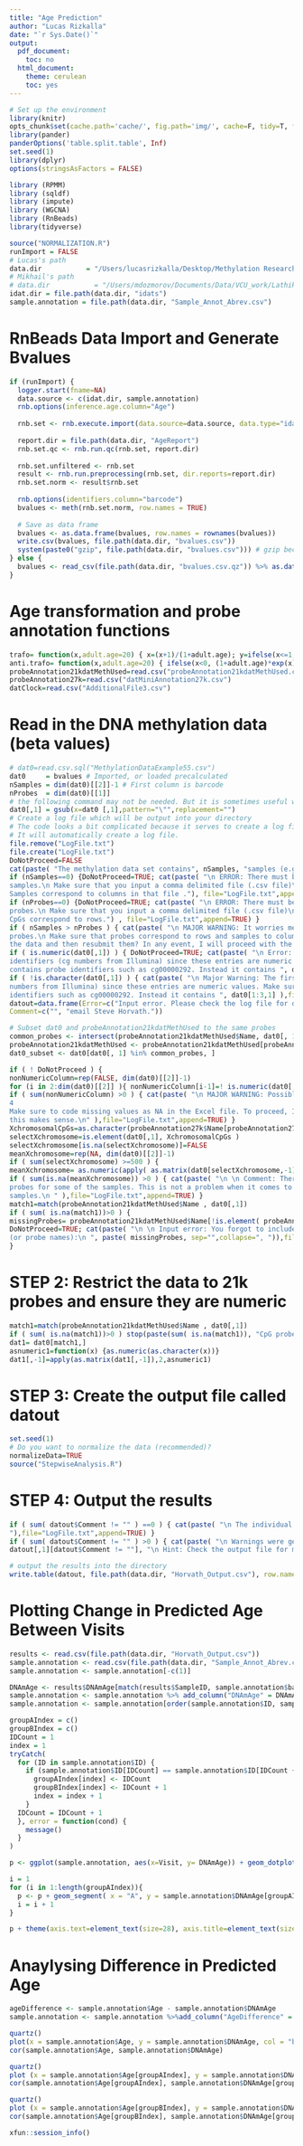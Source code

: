 ```yaml
---
title: "Age Prediction"
author: "Lucas Rizkalla"
date: "`r Sys.Date()`"
output:
  pdf_document:
    toc: no
  html_document:
    theme: cerulean
    toc: yes
---
```


```r
# Set up the environment
library(knitr)
opts_chunk$set(cache.path='cache/', fig.path='img/', cache=F, tidy=T, fig.keep='high', echo=F, dpi=100, warnings=F, message=F, comment=NA, warning=F, results='as.is', fig.width = 10, fig.height = 6) # out.width=700, 
library(pander)
panderOptions('table.split.table', Inf)
set.seed(1)
library(dplyr)
options(stringsAsFactors = FALSE)
```

```r
library (RPMM)
library (sqldf)
library (impute)
library (WGCNA)
library (RnBeads)
library(tidyverse)
```

```r
source("NORMALIZATION.R")
runImport = FALSE
# Lucas's path
data.dir           = "/Users/lucasrizkalla/Desktop/Methylation Research-VCU/Methylation850K/data"
# Mikhail's path
# data.dir           = "/Users/mdozmorov/Documents/Data/VCU_work/Lathika"
idat.dir = file.path(data.dir, "idats")
sample.annotation = file.path(data.dir, "Sample_Annot_Abrev.csv")
```

# RnBeads Data Import and Generate Bvalues 
```r
if (runImport) {
  logger.start(fname=NA)
  data.source <- c(idat.dir, sample.annotation)
  rnb.options(inference.age.column="Age")
  
  rnb.set <- rnb.execute.import(data.source=data.source, data.type="idat.dir")
  
  report.dir = file.path(data.dir, "AgeReport")
  rnb.set.qc <- rnb.run.qc(rnb.set, report.dir)
  
  rnb.set.unfiltered <- rnb.set
  result <- rnb.run.preprocessing(rnb.set, dir.reports=report.dir)
  rnb.set.norm <- result$rnb.set
  
  rnb.options(identifiers.column="barcode")
  bvalues <- meth(rnb.set.norm, row.names = TRUE)
  
  # Save as data frame
  bvalues <- as.data.frame(bvalues, row.names = rownames(bvalues))
  write.csv(bvalues, file.path(data.dir, "bvalues.csv"))
  system(paste0("gzip", file.path(data.dir, "bvalues.csv"))) # gzip because the file is large
} else {
  bvalues <- read_csv(file.path(data.dir, "bvalues.csv.qz")) %>% as.data.frame()
}
```

# Age transformation and probe annotation functions

```r
trafo= function(x,adult.age=20) { x=(x+1)/(1+adult.age); y=ifelse(x<=1, log( x),x-1);y }
anti.trafo= function(x,adult.age=20) { ifelse(x<0, (1+adult.age)*exp(x)-1, (1+adult.age)*x+adult.age) }
probeAnnotation21kdatMethUsed=read.csv("probeAnnotation21kdatMethUsed.csv")
probeAnnotation27k=read.csv("datMiniAnnotation27k.csv")
datClock=read.csv("AdditionalFile3.csv")
```

# Read in the DNA methylation data (beta values)

```r
# dat0=read.csv.sql("MethylationDataExample55.csv")
dat0     = bvalues # Imported, or loaded precalculated
nSamples = dim(dat0)[[2]]-1 # First column is barcode
nProbes  = dim(dat0)[[1]]
# the following command may not be needed. But it is sometimes useful when you use read.csv.sql
dat0[,1] = gsub(x=dat0 [,1],pattern="\"",replacement="")
# Create a log file which will be output into your directory
# The code looks a bit complicated because it serves to create a log file (for error checks etc).
# It will automatically create a log file.
file.remove("LogFile.txt")
file.create("LogFile.txt")
DoNotProceed=FALSE
cat(paste( "The methylation data set contains", nSamples, "samples (e.g. arrays) and ", nProbes, " probes."),file="LogFile.txt")
if (nSamples==0) {DoNotProceed=TRUE; cat(paste( "\n ERROR: There must be a data input error since there seem to be no
samples.\n Make sure that you input a comma delimited file (.csv file)\n that can be read using the R command read.csv.sql .
Samples correspond to columns in that file ."), file="LogFile.txt",append=TRUE) }
if (nProbes==0) {DoNotProceed=TRUE; cat(paste( "\n ERROR: There must be a data input error since there seem to be zero
probes.\n Make sure that you input a comma delimited file (.csv file)\n that can be read using the R command read.csv.sql
CpGs correspond to rows.") , file="LogFile.txt",append=TRUE) }
if ( nSamples > nProbes ) { cat(paste( "\n MAJOR WARNING: It worries me a lot that there are more samples than CpG
probes.\n Make sure that probes correspond to rows and samples to columns.\n I wonder whether you want to first transpose
the data and then resubmit them? In any event, I will proceed with the analysis."),file="LogFile.txt",append=TRUE) }
if ( is.numeric(dat0[,1]) ) { DoNotProceed=TRUE; cat(paste( "\n Error: The first column does not seem to contain probe
identifiers (cg numbers from Illumina) since these entries are numeric values. Make sure that the first column of the file
contains probe identifiers such as cg00000292. Instead it contains ", dat0[1:3,1] ),file="LogFile.txt",append=TRUE) }
if ( !is.character(dat0[,1]) ) { cat(paste( "\n Major Warning: The first column does not seem to contain probe identifiers (cg
numbers from Illumina) since these entries are numeric values. Make sure that the first column of the file contains CpG probe
identifiers such as cg00000292. Instead it contains ", dat0[1:3,1] ),file="LogFile.txt",append=TRUE) }
datout=data.frame(Error=c("Input error. Please check the log file for details","Please read the instructions carefully."),
Comment=c("", "email Steve Horvath."))

# Subset dat0 and probeAnnotation21kdatMethUsed to the same probes
common_probes <- intersect(probeAnnotation21kdatMethUsed$Name, dat0[, 1])
probeAnnotation21kdatMethUsed <- probeAnnotation21kdatMethUsed[probeAnnotation21kdatMethUsed$Name %in% common_probes, ]
dat0_subset <- dat0[dat0[, 1] %in% common_probes, ]

if ( ! DoNotProceed ) {
nonNumericColumn=rep(FALSE, dim(dat0)[[2]]-1)
for (i in 2:dim(dat0)[[2]] ){ nonNumericColumn[i-1]=! is.numeric(dat0[,i]) }
if ( sum(nonNumericColumn) >0 ) { cat(paste( "\n MAJOR WARNING: Possible input error. The following samples contain nonnumeric beta values: ", colnames(dat0)[-1][ nonNumericColumn], "\n Hint: Maybe you use the wrong symbols for missing data. 
4
Make sure to code missing values as NA in the Excel file. To proceed, I will force the entries into numeric values but make sure
this makes sense.\n" ),file="LogFile.txt",append=TRUE) }
XchromosomalCpGs=as.character(probeAnnotation27k$Name[probeAnnotation27k$Chr=="X"])
selectXchromosome=is.element(dat0[,1], XchromosomalCpGs )
selectXchromosome[is.na(selectXchromosome)]=FALSE
meanXchromosome=rep(NA, dim(dat0)[[2]]-1)
if ( sum(selectXchromosome) >=500 ) {
meanXchromosome= as.numeric(apply( as.matrix(dat0[selectXchromosome,-1]),2,mean,na.rm=TRUE)) }
if ( sum(is.na(meanXchromosome)) >0 ) { cat(paste( "\n \n Comment: There are lots of missing values for X chromosomal
probes for some of the samples. This is not a problem when it comes to estimating age but I cannot predict the gender of these
samples.\n " ),file="LogFile.txt",append=TRUE) }
match1=match(probeAnnotation21kdatMethUsed$Name , dat0[,1])
if ( sum( is.na(match1))>0 ) {
missingProbes= probeAnnotation21kdatMethUsed$Name[!is.element( probeAnnotation21kdatMethUsed$Name , dat0[,1])]
DoNotProceed=TRUE; cat(paste( "\n \n Input error: You forgot to include the following ", length(missingProbes), " CpG probes
(or probe names):\n ", paste( missingProbes, sep="",collapse=", ")),file="LogFile.txt",append=TRUE) } 
}
```

# STEP 2: Restrict the data to 21k probes and ensure they are numeric

```r
match1=match(probeAnnotation21kdatMethUsed$Name , dat0[,1])
if ( sum( is.na(match1))>0 ) stop(paste(sum( is.na(match1)), "CpG probes cannot be matched"))
dat1= dat0[match1,]
asnumeric1=function(x) {as.numeric(as.character(x))}
dat1[,-1]=apply(as.matrix(dat1[,-1]),2,asnumeric1)
```

# STEP 3: Create the output file called datout

```r
set.seed(1)
# Do you want to normalize the data (recommended)?
normalizeData=TRUE
source("StepwiseAnalysis.R")
```

# STEP 4: Output the results 

```r
if ( sum( datout$Comment != "" ) ==0 ) { cat(paste( "\n The individual samples appear to be fine.
"),file="LogFile.txt",append=TRUE) }
if ( sum( datout$Comment != "" ) >0 ) { cat(paste( "\n Warnings were generated for the following samples.\n",
datout[,1][datout$Comment != ""], "\n Hint: Check the output file for more details."),file="LogFile.txt",append=TRUE) }

# output the results into the directory
write.table(datout, file.path(data.dir, "Horvath_Output.csv"), row.names=F, sep="," )
```

# Plotting Change in Predicted Age Between Visits

```r
results <- read.csv(file.path(data.dir, "Horvath_Output.csv"))
sample.annotation <- read.csv(file.path(data.dir, "Sample_Annot_Abrev.csv"))
sample.annotation <- sample.annotation[-c(1)]

DNAmAge <- results$DNAmAge[match(results$SampleID, sample.annotation$barcode, )]
sample.annotation <- sample.annotation %>% add_column("DNAmAge" = DNAmAge, .after = "Age")
sample.annotation <- sample.annotation[order(sample.annotation$ID, sample.annotation$Visit), ]

groupAIndex = c()
groupBIndex = c()
IDCount = 1
index = 1
tryCatch(
  for (ID in sample.annotation$ID) {
    if (sample.annotation$ID[IDCount] == sample.annotation$ID[IDCount + 1]) {
      groupAIndex[index] <- IDCount
      groupBIndex[index] <- IDCount + 1
      index = index + 1
    }
  IDCount = IDCount + 1
  }, error = function(cond) {
    message()
  }
)

p <- ggplot(sample.annotation, aes(x=Visit, y= DNAmAge)) + geom_dotplot(binaxis='y', stackdir='center')

i = 1
for (i in 1:length(groupAIndex)){
  p <- p + geom_segment( x = "A", y = sample.annotation$DNAmAge[groupAIndex[i]], xend = "B", yend = sample.annotation$DNAmAge[groupBIndex[i]])
  i = i + 1
}

p + theme(axis.text=element_text(size=28), axis.title=element_text(size=32,face="bold")) + scale_y_continuous(breaks=seq(20,70,5))

```

# Anaylysing Difference in Predicted Age 
```r
ageDifference <- sample.annotation$Age - sample.annotation$DNAmAge
sample.annotation <- sample.annotation %>%add_column("AgeDifference" = ageDifference, .after = "DNAmAge")

quartz()
plot(x = sample.annotation$Age, y = sample.annotation$DNAmAge, col = "blue", xaxt = "none", yaxt = "none", xlab = "Actual", ylab = "Predicted", cex = 1, pch = 16, font = 2, cex.lab = 1.3) + mtext(side = 3, line = 1, "Predicted Vs Actual Age (Both Visits)", font = 2, cex = 1.5) + axis(1, seq(10, 70, 5), cex = 1) + axis(2, seq(10,70,5), las=2) + abline(lm(sample.annotation$DNAmAge ~ sample.annotation$Age))
cor(sample.annotation$Age, sample.annotation$DNAmAge)

quartz()
plot (x = sample.annotation$Age[groupAIndex], y = sample.annotation$DNAmAge[groupAIndex], col = "green", xaxt = "none", yaxt = "none", xlab = "Actual", ylab = "Predicted", cex = 1, pch = 16, font = 2, cex.lab = 1.3) + mtext(side = 3, line = 1, "Predicted Vs Actual Age (Visit A)", font = 2, cex = 1.5) + axis(1, seq(10, 70, 5), cex = 1) + axis(2, seq(10,70,5), las=2) + abline(lm(sample.annotation$DNAmAge[groupAIndex]~sample.annotation$Age[groupAIndex]))
cor(sample.annotation$Age[groupAIndex], sample.annotation$DNAmAge[groupAIndex])

quartz()
plot (x = sample.annotation$Age[groupBIndex], y = sample.annotation$DNAmAge[groupBIndex], col = "red", xaxt = "none", yaxt = "none", xlab = "Actual", ylab = "Predicted", cex = 1, pch = 16, font = 2, cex.lab = 1.3) + mtext(side = 3, line = 1, "Predicted Vs Actual Age (Visit B)", font = 2, cex = 1.5) + axis(1, seq(10, 70, 5), cex = 1) + axis(2, seq(10,70,5), las=2) + abline(lm(sample.annotation$DNAmAge[groupBIndex]~sample.annotation$Age[groupBIndex]))
cor(sample.annotation$Age[groupBIndex], sample.annotation$DNAmAge[groupBIndex])

```

```r
xfun::session_info()
```
